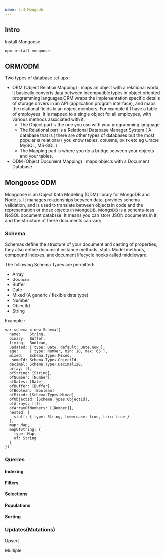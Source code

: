 ```yaml
---
name: 2.4 Mongodb
---
```


## Intro

Install Mongoose
```
npm install mongoose

```
## ORM/ODM
Two types of database set ups : 
- ORM (Object Relation Mapping) : maps an object with a relational world, it basically converts data between incompatible types in object oriented programming languages.ORM wraps the implementation specific details of storage drivers in an API (application program interface), and maps the relational fields to an object members. For example if I have a table of employees, it is mapped to a single object for all employees, with various methods associated with it.
    - The Object part is the one you use with your programming language 
    - The Relational part is a Relational Database Manager System ( A database that is ) there are other types of databases but the most popular is relational ( you know tables, columns, pk fk etc eg Oracle MySQL, MS-SQL )
    - The Mapping part is where you do a bridge between your objects and your tables.
- ODM (Object Document Mapping) :  maps objects with a Document Database <br/>
## Mongoose ODM
Mongoose is an Object Data Modeling (ODM) library for MongoDB and Node.js.
 It manages relationships between data, provides schema validation,
 and is used to translate between objects in code and the representation of those objects in MongoDB.
 MongoDB is a schema-less NoSQL document database. It means you can store JSON documents in it, and the structure of these documents can vary
### Schema
Schemas define the structure of your document and casting of properties, they also define document instance methods, static Model methods, compound indexes, and document lifecycle hooks called middleware.<br/>

The following Schema Types are permitted:
- Array
- Boolean
- Buffer
- Date
- Mixed (A generic / flexible data type)
- Number
- ObjectId
- String

Example :

```
var schema = new Schema({
  name:    String,
  binary:  Buffer,
  living:  Boolean,
  updated: { type: Date, default: Date.now },
  age:     { type: Number, min: 18, max: 65 },
  mixed:   Schema.Types.Mixed,
  _someId: Schema.Types.ObjectId,
  decimal: Schema.Types.Decimal128,
  array: [],
  ofString: [String],
  ofNumber: [Number],
  ofDates: [Date],
  ofBuffer: [Buffer],
  ofBoolean: [Boolean],
  ofMixed: [Schema.Types.Mixed],
  ofObjectId: [Schema.Types.ObjectId],
  ofArrays: [[]],
  ofArrayOfNumbers: [[Number]],
  nested: {
    stuff: { type: String, lowercase: true, trim: true }
  },
  map: Map,
  mapOfString: {
    type: Map,
    of: String
  }
})

```


### Queries

#### Indexing

#### Filters

#### Selections

#### Populations

#### Sorting


### Updates(Mutations)

Upsert

Multiple